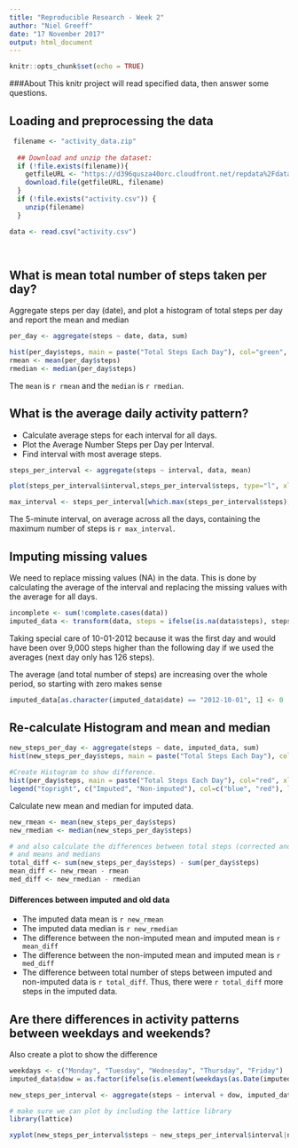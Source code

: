---
title: "Reproducible Research - Week 2"
author: "Niel Greeff"
date: "17 November 2017"
output: html_document
---

```{r setup, include=FALSE}
knitr::opts_chunk$set(echo = TRUE)
```

###About
This knitr project will read specified data, then answer some questions.

## Loading and preprocessing the data
```{r}
 filename <- "activity_data.zip"
  
  ## Download and unzip the dataset:
  if (!file.exists(filename)){
    getfileURL <- "https://d396qusza40orc.cloudfront.net/repdata%2Fdata%2Factivity.zip"
    download.file(getfileURL, filename)
  }  
  if (!file.exists("activity.csv")) { 
    unzip(filename) 
  }

data <- read.csv("activity.csv")

  
```
## What is mean total number of steps taken per day?
Aggregate steps per day (date), and plot a histogram of total steps per day and report the mean and median 
```{r}
per_day <- aggregate(steps ~ date, data, sum)

hist(per_day$steps, main = paste("Total Steps Each Day"), col="green", xlab="Number of Steps")
rmean <- mean(per_day$steps)
rmedian <- median(per_day$steps)
```

The `mean` is `r rmean` and the `median` is `r rmedian`.


## What is the average daily activity pattern?
* Calculate average steps for each interval for all days. 
* Plot the Average Number Steps per Day per Interval. 
* Find interval with most average steps. 

```{r}
steps_per_interval <- aggregate(steps ~ interval, data, mean)

plot(steps_per_interval$interval,steps_per_interval$steps, type="l", xlab="Interval", ylab="Number of Steps",main="Average Number of Steps per Day per Interval")

max_interval <- steps_per_interval[which.max(steps_per_interval$steps),1]
```

The 5-minute interval, on average across all the days, containing the maximum number of steps is `r max_interval`.


## Imputing missing values
We need to replace missing values (NA) in the data.
This is done by calculating the average of the interval and replacing
the missing values with the average for all days.

```{r}
incomplete <- sum(!complete.cases(data))
imputed_data <- transform(data, steps = ifelse(is.na(data$steps), steps_per_interval$steps[match(data$interval, steps_per_interval$interval)], data$steps))
```

Taking special care of 10-01-2012 because it was the first day and would have been over 9,000 steps higher than the following day if we used the averages (next day only has 126 steps). 

The average (and total number of steps) are increasing over the whole period, so starting with zero makes sense
```{r}
imputed_data[as.character(imputed_data$date) == "2012-10-01", 1] <- 0
```

## Re-calculate Histogram and mean and median 
```{r}
new_steps_per_day <- aggregate(steps ~ date, imputed_data, sum)
hist(new_steps_per_day$steps, main = paste("Total Steps Each Day"), col="blue", xlab="Number of Steps")

#Create Histogram to show difference. 
hist(per_day$steps, main = paste("Total Steps Each Day"), col="red", xlab="Number of Steps",add=T)
legend("topright", c("Imputed", "Non-imputed"), col=c("blue", "red"), lwd=10)
```

Calculate new mean and median for imputed data. 
```{r}
new_rmean <- mean(new_steps_per_day$steps)
new_rmedian <- median(new_steps_per_day$steps)

# and also calculate the differences between total steps (corrected and not)
# and means and medians
total_diff <- sum(new_steps_per_day$steps) - sum(per_day$steps)
mean_diff <- new_rmean - rmean
med_diff <- new_rmedian - rmedian

```

#### Differences between imputed and old data
* The imputed data mean is `r new_rmean`
* The imputed data median is `r new_rmedian`
* The difference between the non-imputed mean and imputed mean is `r mean_diff`
* The difference between the non-imputed mean and imputed mean is `r med_diff`
* The difference between total number of steps between imputed and non-imputed data is `r total_diff`.  Thus, there were `r total_diff` more steps in the imputed data.


## Are there differences in activity patterns between weekdays and weekends?
Also create a plot to show the difference
``` {r}
weekdays <- c("Monday", "Tuesday", "Wednesday", "Thursday", "Friday")
imputed_data$dow = as.factor(ifelse(is.element(weekdays(as.Date(imputed_data$date)),weekdays),"Weekday", "Weekend"))

new_steps_per_interval <- aggregate(steps ~ interval + dow, imputed_data, mean)

# make sure we can plot by including the lattice library
library(lattice)

xyplot(new_steps_per_interval$steps ~ new_steps_per_interval$interval|new_steps_per_interval$dow, main="Average Steps per Day per Interval",xlab="Interval", ylab="Steps",layout=c(1,2), type="l")

```
